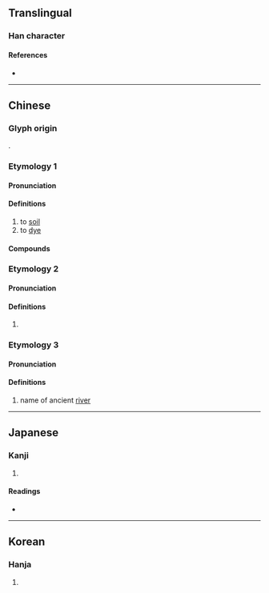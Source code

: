 {{character info/new}}
==Translingual==

===Han character===
{{Han char|rn=85|rad=水|as=08|sn=11|four=33112|canj=EJNU|ids=⿰氵宛}}

====References====
* {{Han ref|kx=0628.110|dkj=17593|dj=1030.040|hdz=31662.040|uh=6DB4|ud=28084|bh=D5E2|bd=54754}}

----

==Chinese==
{{zh-forms}}

===Glyph origin===
{{Han etym}}
{{Han compound|水|alt1=氵|宛|c1=s|t1=water; river|c2=p|ls=psc}}.

===Etymology 1===

====Pronunciation====
{{zh-pron
|m=wò
|c=wo3
|mc=y
|oc=1
|cat=v
}}

====Definitions====
{{zh-hanzi}}

# to [[soil]]
# to [[dye]]

====Compounds====
{{zh-der|涴染|涴漫}}

===Etymology 2===

====Pronunciation====
{{zh-pron
|m=wǎn
}}

====Definitions====
{{zh-hanzi}}

# {{zh-only|涴演}}

===Etymology 3===

====Pronunciation====
{{zh-pron
|m=Yuān
|cat=pn
}}

====Definitions====
{{zh-hanzi}}

# name of ancient [[river]]
#: {{zh-alt-inline|𣹠}}

----

==Japanese==

===Kanji===
{{ja-kanji|grade=|rs=水08}}

# {{defn|lang=ja|sort=水08}}

====Readings====
* {{ja-readings|on=[[えん]] (en), [[おん]] (on), [[か]] (ka), [[わ]] (wa)|kun=}}

----

==Korean==

===Hanja===
{{ko-hanja|hangeul=완|eumhun=|rv=wan|mr=wan|y=wan}}

# {{defn|lang=ko|sort=水08}}